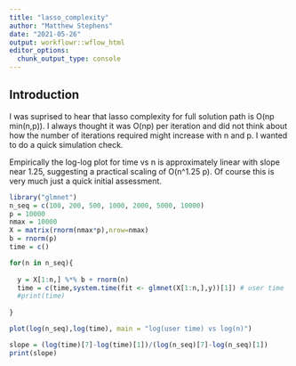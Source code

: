 ```yaml
---
title: "lasso_complexity"
author: "Matthew Stephens"
date: "2021-05-26"
output: workflowr::wflow_html
editor_options:
  chunk_output_type: console
---
```


## Introduction

I was suprised to hear that lasso complexity for full solution path
is O(np min(n,p)). I always thought it was O(np) per iteration and
did not think about how the number of iterations required might increase with n and p. I wanted to do a quick simulation check. 

Empirically the log-log plot for time vs n is approximately linear with slope near 1.25, suggesting a practical scaling of O(n^1.25 p). Of course
this is very much just a quick initial assessment.

```r
library("glmnet")
n_seq = c(100, 200, 500, 1000, 2000, 5000, 10000)
p = 10000
nmax = 10000
X = matrix(rnorm(nmax*p),nrow=nmax)
b = rnorm(p)
time = c()

for(n in n_seq){
  
  y = X[1:n,] %*% b + rnorm(n)
  time = c(time,system.time(fit <- glmnet(X[1:n,],y))[1]) # user time
  #print(time)
  
}

plot(log(n_seq),log(time), main = "log(user time) vs log(n)")

slope = (log(time)[7]-log(time)[1])/(log(n_seq)[7]-log(n_seq)[1])
print(slope)
```

